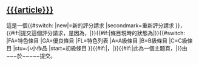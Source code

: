 == [[{{{article}}}]] ==
這是一個{{#switch:{{LC:{{{type|}}}}}
|new|=新的評分請求
|secondmark=重新評分請求
}}，{{#if:{{{reason|}}}|提交這個評分請求，是因為{{{reason}}}，|}}{{#if:{{{status|}}}|條目現時的狀態為|}}{{#switch:{{LC:{{{status|}}}}}
|FA=特色條目
|GA=優良條目
|FL=特色列表
|A=A級條目
|B=B級條目
|C=C級條目
|stu=小小作品
|start=初級條目
}}{{#if:{{{status|}}}|，|}}{{#if:{{{portal|}}}|此為一個主題頁，|}}由~~<includeonly></includeonly>~於~~<includeonly></includeonly>~~<includeonly></includeonly>~提交。